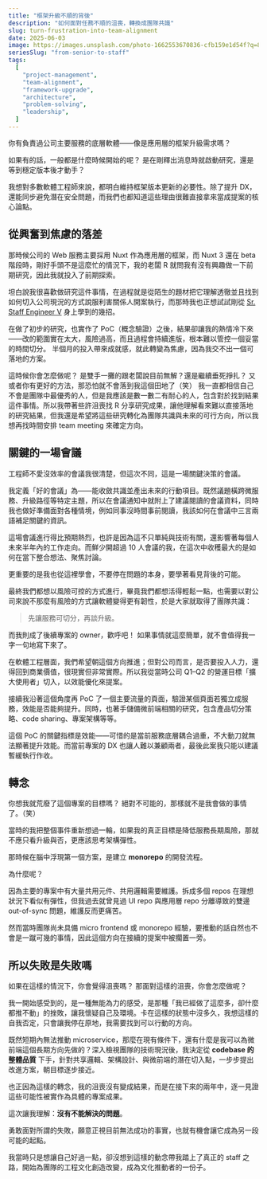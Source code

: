 ```yaml
---
title: "框架升級不順的背後"
description: "如何面對任務不順的沮喪，轉換成團隊共識"
slug: turn-frustration-into-team-alignment
date: 2025-06-03
image: https://images.unsplash.com/photo-1662553670836-cfb159e1d54f?q=80&w=1026&auto=format&fit=crop&ixlib=rb-4.1.0&ixid=M3wxMjA3fDB8MHxwaG90by1wYWdlfHx8fGVufDB8fHx8fA%3D%3D
seriesSlug: "from-senior-to-staff"
tags:
  [
    "project-management",
    "team-alignment",
    "framework-upgrade",
    "architecture",
    "problem-solving",
    "leadership",
  ]
---
```


你有負責過公司主要服務的底層軟體——像是應用層的框架升級需求嗎？

如果有的話，一般都是什麼時候開始的呢？
是在剛釋出消息時就啟動研究，還是等到穩定版本後才動手？

我想對多數軟體工程師來說，都明白維持框架版本更新的必要性。除了提升 DX，還能同步避免潛在安全問題，而我們也都知道這些理由很難直接拿來當成提案的核心論點。

## 從興奮到焦慮的落差

那時候公司的 Web 服務主要採用 Nuxt 作為應用層的框架，而 Nuxt 3 還在 beta 階段時，剛好手頭不是這麼忙的情況下，我的老闆 R 就問我有沒有興趣做一下前期研究，因此我就投入了前期探索。

坦白說我很喜歡做研究這件事情，在過程就是從陌生的題材把它理解透徹並且找到如何切入公司現況的方式說服利害關係人開案執行，而那時我也正想試試剛從 [Sr. Staff Engineer V](/zh/posts/how-to-steal-from-the-most-expensive-engineer) 身上學到的幾招。

在做了初步的研究，也實作了 PoC（概念驗證）之後，結果卻讓我的熱情冷下來——改的範圍實在太大，風險過高，而且過程會持續進版，根本難以管控一個妥當的時間切分。
半個月的投入帶來成就感，就此轉變為焦慮，因為我交不出一個可落地的方案。

<Spacer />
這時候你會怎麼做呢？ 是雙手一攤的跟老闆說目前無解？還是繼續垂死掙扎？
又或者你有更好的方法，那恐怕就不會落到我這個田地了（笑）

<Spacer />
我一直都相信自己不會是團隊中最優秀的人，但是我應該是數一數二有耐心的人，包含對於找到結果這件事情。所以我帶著些許沮喪找
R
分享研究成果，讓他理解看來難以直接落地的研究結果，但我還是希望將這些研究轉化為團隊共識與未來的可行方向，所以我想再找時間安排
team meeting 來確定方向。

## 關鍵的一場會議

工程師不愛沒效率的會議我很清楚，但這次不同，這是一場關鍵決策的會議。

我定義「好的會議」為——能收斂共識並產出未來的行動項目。既然議題橫跨微服務、升級路徑等特定主題，所以在會議通知中就附上了建議閱讀的會議資料，同時我也做好準備面對各種情境，例如同事沒時間事前閱讀，我該如何在會議中三言兩語補足關鍵的資訊。

<Spacer />
這場會議進行得比預期熱烈，也許是因為這不只單純與技術有關，還影響著每個人未來半年內的工作走向。而鮮少開超過
10 人會議的我，在這次中收穫最大的是如何在當下整合想法、聚焦討論。

更重要的是我也從這裡學會，不要停在問題的本身，要學著看見背後的可能。

<Spacer />
最終我們都想以風險可控的方式進行，畢竟我們都想活得輕鬆一點，也需要以對公司來說不那麼有風險的方式讓軟體變得更有韌性，於是大家就取得了團隊共識：

> 先讓服務可切分，再談升級。

而我則成了後續專案的 owner，歡呼吧！
如果事情就這麼簡單，就不會值得我一字一句地寫下來了。

<Spacer />

在軟體工程層面，我們希望朝這個方向推進；但對公司而言，是否要投入人力，還得回到商業價值，很現實但非常實際。所以我從當時公司 Q1–Q2 的營運目標「擴大使用者」切入，以效能優化來提案。

<Spacer />

接續我沿著這個角度再 PoC 了一個主要流量的頁面，驗證某個頁面若獨立成服務，效能是否能夠提升。同時，也著手儲備微前端相關的研究，包含產品切分策略、code sharing、專案架構等等。

這個 PoC 的關鍵指標是效能——可惜的是當前服務底層耦合過重，不大動刀就無法顯著提升效能。而當前專案的 DX 也讓人難以兼顧兩者，最後此案我只能以建議暫緩執行作收。

## 轉念

你想我就荒廢了這個專案的目標嗎？
絕對不可能的，那樣就不是我會做的事情了。（笑）

當時的我把整個事件重新想過一輪，如果我的真正目標是降低服務長期風險，那就不應只看升級與否，更應該思考架構彈性。

那時候在腦中浮現第一個方案，是建立 **monorepo** 的開發流程。

<Spacer />
為什麼呢？

因為主要的專案中有大量共用元件、共用邏輯需要維護。拆成多個 repos 在理想狀況下看似有彈性，但我過去就曾見過 UI repo 與應用層 repo 分離導致的雙邊 out-of-sync 問題，維護反而更痛苦。

然而當時團隊尚未具備 micro frontend 或 monorepo 經驗，要推動的話自然也不會是一蹴可幾的事情，因此這個方向在接續的提案中被擱置一旁。

## 所以失敗是失敗嗎

如果在這樣的情況下，你會覺得沮喪嗎？
那面對這樣的沮喪，你會怎麼做呢？

我一開始感受到的，是一種無能為力的感受，是那種「我已經做了這麼多，卻什麼都推不動」的挫敗，讓我懷疑自己及環境。卡在這樣的狀態中沒多久，我想這樣的自我否定，只會讓我停在原地，我需要找到可以行動的方向。

既然短期內無法推動 microservice，那麼在現有條件下，還有什麼是我可以為微前端這個長期方向先做的？深入檢視團隊的技術現況後，我決定從 **codebase 的整體品質** 下手，針對共享邏輯、架構設計、與微前端的潛在切入點，一步步提出改進方案，朝目標逐步接近。

也正因為這樣的轉念，我的沮喪沒有變成結果，而是在接下來的兩年中，逐一見證這些可能性被實作為具體的專案成果。

<Spacer />

這次讓我理解：**沒有不能解決的問題**。

勇敢面對所謂的失敗，願意正視目前無法成功的事實，也就有機會讓它成為另一段可能的起點。

我當時只是想讓自己好過一點，卻沒想到這樣的動念帶我踏上了真正的 staff 之路，開始為團隊的工程文化創造改變，成為文化推動者的一份子。
